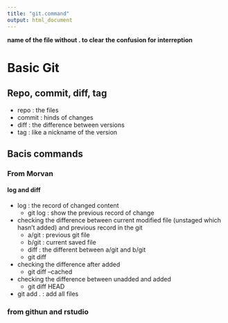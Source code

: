 ```yaml
---
title: "git.command"
output: html_document
---
```


**name of the file without . to clear the confusion for interreption **

# Basic Git

## Repo, commit, diff, tag
* repo : the files 
* commit : hinds of changes
* diff : the difference between versions
* tag : like a nickname of the version

## Bacis commands 

### From Morvan
#### log and diff
* log : the record of changed content
    * git log : show the previous record of change
* checking the difference between current modified file (unstaged which hasn't added) and previous record in the git
    * a/git : previous git file
    * b/git : current saved file
    * diff : the different between a/git and b/git
    * git diff
* checking the difference after added 
    * git diff --cached
* checking the difference between unadded and added
    * git diff HEAD
* git add . : add all files

### from githun and rstudio


